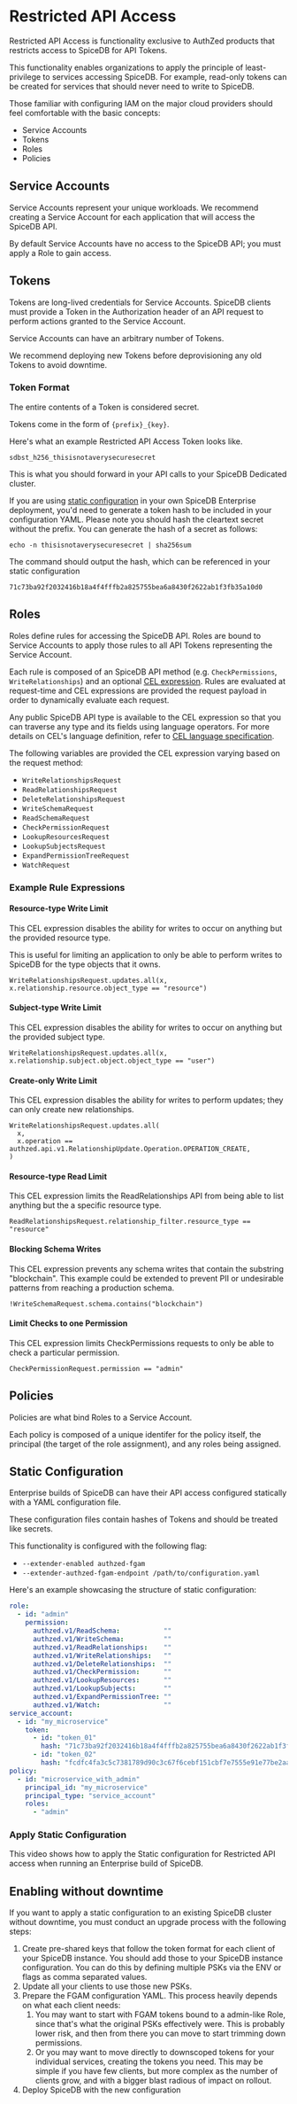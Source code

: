 
# Restricted API Access

Restricted API Access is functionality exclusive to AuthZed products that restricts access to SpiceDB for API Tokens.

This functionality enables organizations to apply the principle of least-privilege to services accessing SpiceDB.
For example, read-only tokens can be created for services that should never need to write to SpiceDB.

Those familiar with configuring IAM on the major cloud providers should feel comfortable with the basic concepts:

- Service Accounts
- Tokens
- Roles
- Policies

## Service Accounts

Service Accounts represent your unique workloads.
We recommend creating a Service Account for each application that will access the SpiceDB API.

By default Service Accounts have no access to the SpiceDB API; you must apply a Role to gain access.

## Tokens

Tokens are long-lived credentials for Service Accounts.
SpiceDB clients must provide a Token in the Authorization header of an API request to perform actions granted to the Service Account.

Service Accounts can have an arbitrary number of Tokens.

<Callout type="info">We recommend deploying new Tokens before deprovisioning any old Tokens to avoid downtime.</Callout>

### Token Format

<Callout type="warning">The entire contents of a Token is considered secret.</Callout>

Tokens come in the form of `{prefix}_{key}`.

Here's what an example Restricted API Access Token looks like.

```
sdbst_h256_thisisnotaverysecuresecret
```

This is what you should forward in your API calls to your SpiceDB Dedicated cluster.

If you are using [static configuration] in your own SpiceDB Enterprise deployment, you'd need to
generate a token hash to be included in your configuration YAML.
Please note you should hash the cleartext secret without the prefix.
You can generate the hash of a secret as follows:

```command
echo -n thisisnotaverysecuresecret | sha256sum
```

The command should output the hash, which can be referenced in your static configuration

```
71c73ba92f2032416b18a4f4fffb2a825755bea6a8430f2622ab1f3fb35a10d0
```

[static configuration]: #static-configuration

## Roles

Roles define rules for accessing the SpiceDB API.
Roles are bound to Service Accounts to apply those rules to all API Tokens representing the Service Account.

Each rule is composed of an SpiceDB API method (e.g. `CheckPermissions`, `WriteRelationships`) and an optional [CEL expression][cel].
Rules are evaluated at request-time and CEL expressions are provided the request payload in order to dynamically evaluate each request.

Any public SpiceDB API type is available to the CEL expression so that you can traverse any type and its fields using language operators.
For more details on CEL's language definition, refer to [CEL language specification][cel-lang-spec].

The following variables are provided the CEL expression varying based on the request method:

- `WriteRelationshipsRequest`
- `ReadRelationshipsRequest`
- `DeleteRelationshipsRequest`
- `WriteSchemaRequest`
- `ReadSchemaRequest`
- `CheckPermissionRequest`
- `LookupResourcesRequest`
- `LookupSubjectsRequest`
- `ExpandPermissionTreeRequest`
- `WatchRequest`

[cel]: https://github.com/google/cel-spec
[cel-lang-spec]: https://github.com/google/cel-spec/blob/81e07d7cf76e7fc89b177bd0fdee8ba6d6604bf5/doc/langdef.md

### Example Rule Expressions

#### Resource-type Write Limit

This CEL expression disables the ability for writes to occur on anything but the provided resource type.

This is useful for limiting an application to only be able to perform writes to SpiceDB for the type objects that it owns.

```cel
WriteRelationshipsRequest.updates.all(x, x.relationship.resource.object_type == "resource")
```

#### Subject-type Write Limit

This CEL expression disables the ability for writes to occur on anything but the provided subject type.

```cel
WriteRelationshipsRequest.updates.all(x, x.relationship.subject.object.object_type == "user")
```

#### Create-only Write Limit

This CEL expression disables the ability for writes to perform updates; they can only create new relationships.

```cel
WriteRelationshipsRequest.updates.all(
  x,
  x.operation == authzed.api.v1.RelationshipUpdate.Operation.OPERATION_CREATE,
)
```

#### Resource-type Read Limit

This CEL expression limits the ReadRelationships API from being able to list anything but the a specific resource type.

```cel
ReadRelationshipsRequest.relationship_filter.resource_type == "resource"
```

#### Blocking Schema Writes

This CEL expression prevents any schema writes that contain the substring "blockchain".
This example could be extended to prevent PII or undesirable patterns from reaching a production schema.

```cel
!WriteSchemaRequest.schema.contains("blockchain")
```

#### Limit Checks to one Permission

This CEL expression limits CheckPermissions requests to only be able to check a particular permission.

```cel
CheckPermissionRequest.permission == "admin"
```

## Policies

Policies are what bind Roles to a Service Account.

Each policy is composed of a unique identifer for the policy itself, the principal (the target of the role assignment), and any roles being assigned.

## Static Configuration

Enterprise builds of SpiceDB can have their API access configured statically with a YAML configuration file.

<Callout type="warning">
  These configuration files contain hashes of Tokens and should be treated like secrets.
</Callout>

This functionality is configured with the following flag:

- `--extender-enabled authzed-fgam`
- `--extender-authzed-fgam-endpoint /path/to/configuration.yaml`

Here's an example showcasing the structure of static configuration:

```yaml
role:
  - id: "admin"
    permission:
      authzed.v1/ReadSchema:           ""
      authzed.v1/WriteSchema:          ""
      authzed.v1/ReadRelationships:    ""
      authzed.v1/WriteRelationships:   ""
      authzed.v1/DeleteRelationships:  ""
      authzed.v1/CheckPermission:      ""
      authzed.v1/LookupResources:      ""
      authzed.v1/LookupSubjects:       ""
      authzed.v1/ExpandPermissionTree: ""
      authzed.v1/Watch:                ""
service_account:
  - id: "my_microservice"
    token:
      - id: "token_01"
        hash: "71c73ba92f2032416b18a4f4fffb2a825755bea6a8430f2622ab1f3fb35a10d0"
      - id: "token_02"
        hash: "fcdfc4fa3c5c7381789d90c3c67f6cebf151cbf7e7555e91e77be2aa3e0a4bdf"
policy:
  - id: "microservice_with_admin"
    principal_id: "my_microservice"
    principal_type: "service_account"
    roles:
      - "admin"
```

### Apply Static Configuration

This video shows how to apply the Static configuration for Restricted API access when running an Enterprise build of SpiceDB.
<br /><YouTube videoId="IQE1VGzvVpI" className="youtubeContainer"/>

## Enabling without downtime

If you want to apply a static configuration to an existing SpiceDB cluster without downtime, you must conduct an upgrade process with the following steps:

1. Create pre-shared keys that follow the token format for each client of your SpiceDB instance.
   You should add those to your SpiceDB instance configuration.
   You can do this by defining multiple PSKs via the ENV or flags as comma separated values.
2. Update all your clients to use those new PSKs.
3. Prepare the FGAM configuration YAML.
   This process heavily depends on what each client needs:
     1. You may want to start with FGAM tokens bound to a admin-like Role, since that's what the original PSKs effectively were.
        This is probably lower risk, and then from there you can move to start trimming down permissions.
     2. Or you may want to move directly to downscoped tokens for your individual services, creating the tokens you need.
        This may be simple if you have few clients, but more complex as the number of clients grow, and with a bigger blast radious of impact on rollout.
4. Deploy SpiceDB with the new configuration
